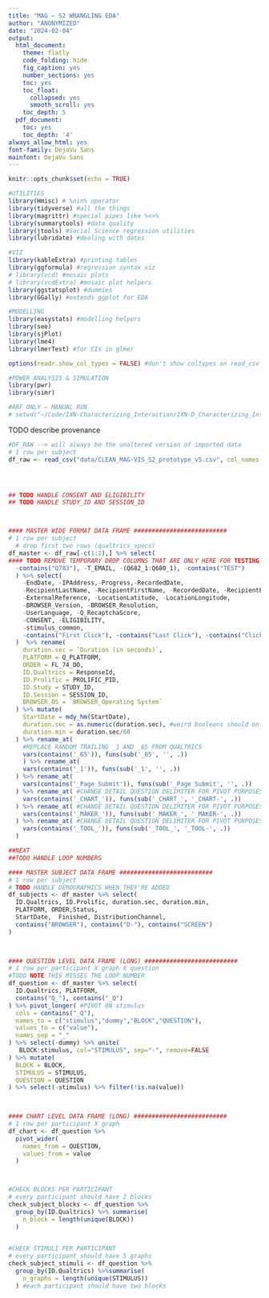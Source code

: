 ```yaml
---
title: "MAG — S2 WRANGLING EDA"
author: "ANONYMIZED"
date: "2024-02-04"
output:
  html_document:
    theme: flatly
    code_folding: hide
    fig_caption: yes
    number_sections: yes
    toc: yes
    toc_float:
      collapsed: yes
      smooth_scroll: yes
    toc_depth: 5
  pdf_document:
    toc: yes
    toc_depth: '4'
always_allow_html: yes
font-family: DejaVu Sans
mainfont: DejaVu Sans
---
```

```r
knitr::opts_chunk$set(echo = TRUE)

#UTILITIES
library(Hmisc) # %nin% operator
library(tidyverse) #all the things
library(magrittr) #special pipes like %<>%
library(summarytools) #data quality
library(jtools) #Social Science regression utilities
library(lubridate) #dealing with dates

#VIZ
library(kableExtra) #printing tables
library(ggformula) #regression syntax viz
# library(vcd) #mosaic plots
# library(vcdExtra) #mosaic plot helpers
library(ggstatsplot) #dummies
library(GGally) #extends ggplot for EDA 

#MODELLING
library(easystats) #modelling helpers
library(see)
library(sjPlot)
library(lme4)
library(lmerTest) #for CIs in glmer

options(readr.show_col_types = FALSE) #don't show coltypes on read_csv

#POWER ANALYSIS & SIMULATION
library(pwr)
library(simr)

#ARF ONLY — MANUAL RUN
# setwd("~/Code/IXN-Characterizing_Interaction/IXN-D_Characterizing_Interaction/ANALYSIS")

```

TODO describe provenance

```r

#DF_RAW --> will always be the unaltered version of imported data
# 1 row per subject 
df_raw <- read_csv("data/CLEAN_MAG-VIS_S2_prototype_v5.csv", col_names = TRUE)




## TODO HANDLE CONSENT AND ELIGIBILITY 
## TODO HANDLE STUDY_ID AND SESSION_ID



#### MASTER WIDE FORMAT DATA FRAME ##########################
# 1 row per subject
  # drop first two rows (qualtrics_specs)
df_master <- df_raw[-c(1:2),] %>% select(
#### TODO REMOVE TEMPORARY DROP COLUMNS THAT ARE ONLY HERE FOR TESTING
  -contains("Q783"), -T_EMAIL, -(Q682_1:Q680_1), -contains("TEST")
  ) %>% select(
    -EndDate, -IPAddress,-Progress,-RecordedDate,
    -RecipientLastName, -RecipientFirstName, -RecordedDate, -RecipientEmail,
    -ExternalReference, -LocationLatitude, -LocationLongitude, 
    -BROWSER_Version, -BROWSER_Resolution,
    -UserLanguage, -Q_RecaptchaScore, 
    -CONSENT, -ELIGIBILITY, 
    -stimulus_common,
    -contains("First Click"), -contains("Last Click"), -contains("Click Count")
  )  %>% rename(
    duration.sec = `Duration (in seconds)`,
    PLATFORM = Q_PLATFORM,
    ORDER = FL_74_DO,
    ID.Qualtrics = ResponseId,
    ID.Prolific = PROLIFIC_PID,
    ID.Study = STUDY_ID,
    ID.Session = SESSION_ID,
    BROWSER_OS = `BROWSER_Operating System`
  ) %>% mutate(
    StartDate = mdy_hm(StartDate),
    duration.sec = as.numeric(duration.sec), #weird booleans should only be for the test generator
    duration.min = duration.sec/60
  ) %>% rename_at(
    #REPLACE RANDOM TRAILING _1 AND _65 FROM QUALTRICS
    vars(contains('_65')), funs(sub('_65', '', .))
    ) %>% rename_at(
    vars(contains('_1')), funs(sub('_1', '', .))
  ) %>% rename_at(
    vars(contains('_Page Submit')), funs(sub('_Page Submit', '', .))
  ) %>% rename_at( #CHANGE DETAIL QUESTION DELIMITER FOR PIVOT PURPOSES 
    vars(contains('_CHART_')), funs(sub('_CHART_', '_CHART-', .))
  ) %>% rename_at( #CHANGE DETAIL QUESTION DELIMITER FOR PIVOT PURPOSES 
    vars(contains('_MAKER_')), funs(sub('_MAKER_', '_MAKER-', .))
  ) %>% rename_at( #CHANGE DETAIL QUESTION DELIMITER FOR PIVOT PURPOSES 
    vars(contains('_TOOL_')), funs(sub('_TOOL_', '_TOOL-', .))
  ) 

##NEXT   
##TODO HANDLE LOOP NUMBERS 

#### MASTER SUBJECT DATA FRAME ##########################
# 1 row per subject 
# TODO HANDLE DEMOGRAPHICS WHEN THEY'RE ADDED 
df_subjects <- df_master %>% select(
  ID.Qualtrics, ID.Prolific, duration.sec, duration.min,
  PLATFORM, ORDER,Status,
  StartDate,  Finished, DistributionChannel,
  contains("BROWSER"), contains("D-"), contains("SCREEN")
)  
  


#### QUESTION LEVEL DATA FRAME (LONG) ##########################
# 1 row per participant X graph X question
#TODO NOTE THIS MISSES THE LOOP NUMBER
df_question <- df_master %>% select(
  ID.Qualtrics, PLATFORM, 
  contains("Q_"), contains("_Q")
) %>% pivot_longer( #PIVOT ON stimulus
  cols = contains("_Q"),
  names_to = c("stimulus","dummy","BLOCK","QUESTION"),
  values_to = c("value"),
  names_sep = "_"
) %>% select(-dummy) %>% unite(
   BLOCK:stimulus, col="STIMULUS", sep="-", remove=FALSE
) %>% mutate(
  BLOCK = BLOCK,
  STIMULUS = STIMULUS,
  QUESTION = QUESTION
) %>% select(-stimulus) %>% filter(!is.na(value))
  


#### CHART LEVEL DATA FRAME (LONG) ##########################
# 1 row per participant X graph 
df_chart <- df_question %>% 
  pivot_wider(
    names_from = QUESTION,
    values_from = value
  )



#CHECK BLOCKS PER PARTICIPANT
# every participant should have 2 blocks
check_subject_blocks <- df_question %>%
  group_by(ID.Qualtrics) %>% summarise(
    n_block = length(unique(BLOCK))
  )
  

#CHECK STIMULI PER PARTICIPANT
# every participant should have 5 graphs
check_subject_stimuli <- df_question %>% 
  group_by(ID.Qualtrics) %>%summarise(
    n_graphs = length(unique(STIMULUS))
  ) #each participant should have two blocks

```